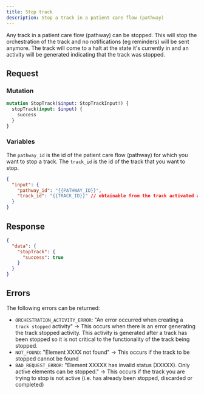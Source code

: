 ```yaml
---
title: Stop track
description: Stop a track in a patient care flow (pathway)
---
```


Any track in a patient care flow (pathway) can be stopped. This will stop the orchestration of the track and no notifications (eg reminders) will be sent anymore. The track will come to a halt at the state it's currently in and an activity will be generated indicating that the track was stopped.

## Request

### Mutation

```graphql
mutation StopTrack($input: StopTrackInput!) {
  stopTrack(input: $input) {
    success
  }
}
```

### Variables

The `pathway_id` is the id of the patient care flow (pathway) for which you want to stop a track. The `track_id` is the id of the track that you want to stop.

```json
{
  "input": {
    "pathway_id": "{{PATHWAY_ID}}",
    "track_id": "{{TRACK_ID}}" // obtainable from the track activated activity (activity.object.id)
  }
}
```

## Response

```json
{
  "data": {
    "stopTrack": {
      "success": true
    }
  }
}
```

## Errors

The following errors can be returned:

- `ORCHESTRATION_ACTIVITY_ERROR`: "An error occurred when creating a `track stopped` activity" -> This occurs when there is an error generating the track stopped activity. This activity is generated after a track has been stopped so it is not critical to the functionality of the track being stopped.
- `NOT_FOUND`: "Element XXXX not found" -> This occurs if the track to be stopped cannot be found
- `BAD_REQUEST_ERROR`: "Element XXXXX has invalid status (XXXXX). Only active elements can be stopped." -> This occurs if the track you are trying to stop is not active (i.e. has already been stopped, discarded or completed)
